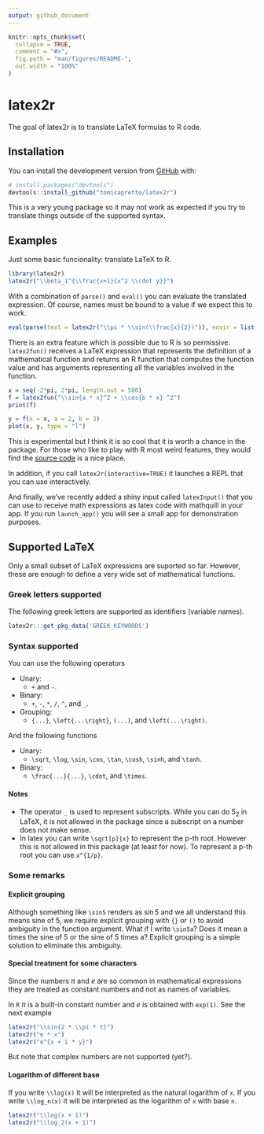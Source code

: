 ```yaml
---
output: github_document
---
```


<!-- README.md is generated from README.Rmd. Please edit that file -->

```r
knitr::opts_chunk$set(
  collapse = TRUE,
  comment = "#>",
  fig.path = "man/figures/README-",
  out.width = "100%"
)
```

# latex2r

The goal of latex2r is to translate LaTeX formulas to R code.

## Installation

You can install the development version from [GitHub](https://github.com/) with:

``` r
# install.packages("devtools")
devtools::install_github("tomicapretto/latex2r")
```
This is a very young package so it may not work as expected if you try to translate
things outside of the supported syntax.

## Examples

Just some basic funcionality: translate LaTeX to R.
```r
library(latex2r)
latex2r("\\beta_1^{\\frac{x+1}{x^2 \\cdot y}}")
```

With a combination of `parse()` and `eval()` you can evaluate the translated expression.
Of course, names must be bound to a value if we expect this to work.
```r
eval(parse(text = latex2r("\\pi * \\sin(\\frac{x}{2})")), envir = list(x = pi))
```

There is an extra feature which is possible due to R is so permissive. `latex2fun()` 
receives a LaTeX expression that represents the definition of a mathematical function
and returns an R function that computes the function value and has arguments representing
all the variables involved in the function.

```r
x = seq(-2*pi, 2*pi, length.out = 500)
f = latex2fun("\\sin{a * x}^2 + \\cos{b * x} ^2")
print(f)

y = f(x = x, a = 2, b = 3)
plot(x, y, type = "l")
```

This is experimental but I think it is so cool that it is worth a chance in the package. 
For those who like to play with R most weird features, they would find
the [source code](R/latex2fun.R) is a nice place.

In addition, if you call `latex2r(interactive=TRUE)` it launches a REPL that you can
use interactively.

And finally, we've recently added a shiny input called `latexInput()` that you can use
to receive math expressions as latex code with mathquill in your app. If you run `launch_app()` you will see a small app for demonstration purposes.

## Supported LaTeX

Only a small subset of LaTeX expressions are suported so far. However,
these are enough to define a very wide set of mathematical functions. 

### Greek letters supported

The following greek letters are supported as identifiers (variable names).

```r
latex2r:::get_pkg_data('GREEK_KEYWORDS')
```

### Syntax supported

You can use the following operators

* Unary:
  + `+` and `-`.
* Binary:
  + `+`, `-`, `*`, `/`, `^`, and `_`.
* Grouping:
  + `{...}`, `\left{...\right}`, `(...)`, and `\left(...\right)`.

And the following functions

* Unary:
  + `\sqrt`, `\log`, `\sin`, `\cos`, `\tan`, `\cosh`, `\sinh`, and `\tanh`.
  
* Binary:
  + `\frac{...}{...}`, `\cdot`, and `\times`.

#### Notes

* The operator `_` is used to represent subscripts. While you can do $5_2$ in LaTeX, it 
is not allowed in the package since a subscript on a number does not make sense. 
* In latex you can write `\sqrt[p]{x}` to represent the p-th root. However this is 
not allowed in this package (at least for now). To represent a p-th root you can use `x^{1/p}`.

### Some remarks

#### Explicit grouping

Although something like `\sin5` renders as $\sin5$ and we all understand this means
sine of 5, we require explicit grouping with `{}` or `()` to avoid ambiguity in the function
argument. What if I write `\sin5a`? Does it mean a times the sine of 5 or the sine
of 5 times a? Explicit grouping is a simple solution to eliminate this ambiguity.

#### Special treatment for some characters

Since the numbers $\pi$ and $e$ are so common in mathematical expressions they
are treated as constant numbers and not as names of variables.

In `R` $\pi$ is a built-in constant number and $e$ is obtained with `exp(1)`. 
See the next example

```r
latex2r("\\sin{2 * \\pi * t}")
latex2r("e * x")
latex2r("e^{x + i * y}")
```

But note that complex numbers are not supported (yet?).

#### Logarithm of different base

If you write `\\log(x)` it will be interpreted as the natural logarithm of `x`.
If you write `\\log_n(x)` it will be interpreted as the logarithm of `x` with base `n`.

```r
latex2r("\\log(x + 1)")
latex2r("\\log_2(x + 1)")
```
 
 
